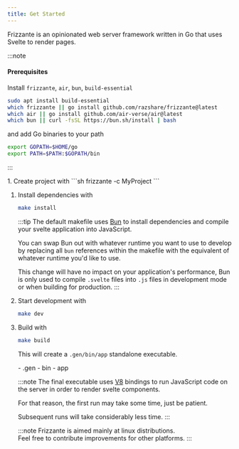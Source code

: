 ```yaml
---
title: Get Started
---
```



Frizzante is an opinionated web server framework written in Go that uses Svelte to render pages.

:::note
#### Prerequisites

Install `frizzante`, `air`, `bun`, `build-essential`

```sh
sudo apt install build-essential
which frizzante || go install github.com/razshare/frizzante@latest
which air || go install github.com/air-verse/air@latest
which bun || curl -fsSL https://bun.sh/install | bash
```

and add Go binaries to your path

```sh
export GOPATH=$HOME/go
export PATH=$PATH:$GOPATH/bin
```
:::

<Steps>
1. Create project with
    ```sh
    frizzante -c MyProject
    ```

1. Install dependencies with
    ```sh
    make install
    ```

    :::tip
    The default makefile uses [Bun](https://bun.sh/) to install 
    dependencies and compile your svelte application into JavaScript.

    You can swap Bun out with whatever runtime you want to use to develop 
    by replacing all `bun` references within the makefile with 
    the equivalent of whatever runtime you'd like to use.

    This change will have no impact on your application's performance, 
    Bun is only used to compile `.svelte` files into `.js` files 
    in development mode or when building for production.
    :::

1. Start development with

    ```sh
    make dev
    ```

1. Build with

    ```sh
    make build
    ```

    This will create a `.gen/bin/app` standalone executable.

    <FileTree>
        - .gen
            - bin
                - app
    </FileTree>

    :::note
    The final executable uses [V8](https://v8.dev/) bindings to run 
    JavaScript code on the server in order to render svelte components.

    For that reason, the first run may take some time, just be patient.

    Subsequent runs will take considerably less time.
    :::

    :::note
    Frizzante is aimed mainly at linux distributions.\
    Feel free to contribute improvements for other platforms.
    :::
</Steps>